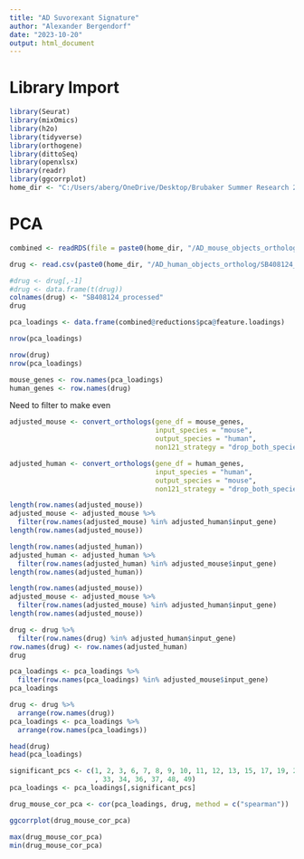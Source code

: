---
title: "AD Suvorexant Signature"
author: "Alexander Bergendorf"
date: "2023-10-20"
output: html_document
---

# Library Import
```{r}
library(Seurat)
library(mixOmics)
library(h2o)
library(tidyverse)
library(orthogene)
library(dittoSeq)
library(openxlsx)
library(readr)
library(ggcorrplot)
home_dir <- "C:/Users/aberg/OneDrive/Desktop/Brubaker Summer Research 2023"
```

# PCA
```{r}
combined <- readRDS(file = paste0(home_dir, "/AD_mouse_objects_ortholog/mouse_pca_loadings.RData"))
```

```{r}
drug <- read.csv(paste0(home_dir, "/AD_human_objects_ortholog/SB408124_processed_result.csv"), row.names = 1)
```


```{r}
#drug <- drug[,-1]
#drug <- data.frame(t(drug))
colnames(drug) <- "SB408124_processed"
drug
```

```{r}
pca_loadings <- data.frame(combined@reductions$pca@feature.loadings)
```


```{r}
nrow(pca_loadings)
```


```{r}
nrow(drug)
nrow(pca_loadings)
```

```{r}
mouse_genes <- row.names(pca_loadings)
human_genes <- row.names(drug)
```


Need to filter to make even
```{r}
adjusted_mouse <- convert_orthologs(gene_df = mouse_genes,
                                    input_species = "mouse",
                                    output_species = "human",
                                    non121_strategy = "drop_both_species")
```

```{r}
adjusted_human <- convert_orthologs(gene_df = human_genes,
                                    input_species = "human",
                                    output_species = "mouse",
                                    non121_strategy = "drop_both_species")
```

```{r}
length(row.names(adjusted_mouse))
adjusted_mouse <- adjusted_mouse %>%
  filter(row.names(adjusted_mouse) %in% adjusted_human$input_gene)
length(row.names(adjusted_mouse))
```

```{r}
length(row.names(adjusted_human))
adjusted_human <- adjusted_human %>%
  filter(row.names(adjusted_human) %in% adjusted_mouse$input_gene)
length(row.names(adjusted_human))
```

```{r}
length(row.names(adjusted_mouse))
adjusted_mouse <- adjusted_mouse %>%
  filter(row.names(adjusted_mouse) %in% adjusted_human$input_gene)
length(row.names(adjusted_mouse))
```

```{r}
drug <- drug %>%
  filter(row.names(drug) %in% adjusted_human$input_gene)
row.names(drug) <- row.names(adjusted_human)
drug
```
```{r}
pca_loadings <- pca_loadings %>%
  filter(row.names(pca_loadings) %in% adjusted_mouse$input_gene)
pca_loadings
```

```{r}
drug <- drug %>%
  arrange(row.names(drug))
pca_loadings <- pca_loadings %>%
  arrange(row.names(pca_loadings))
```

```{r}
head(drug)
head(pca_loadings)
```

```{r}
significant_pcs <- c(1, 2, 3, 6, 7, 8, 9, 10, 11, 12, 13, 15, 17, 19, 20, 22, 23, 29, 30, 32
                     , 33, 34, 36, 37, 48, 49)
pca_loadings <- pca_loadings[,significant_pcs]
```



```{r}
drug_mouse_cor_pca <- cor(pca_loadings, drug, method = c("spearman"))
```

```{r}
ggcorrplot(drug_mouse_cor_pca)
```

```{r}
max(drug_mouse_cor_pca)
min(drug_mouse_cor_pca)
```



